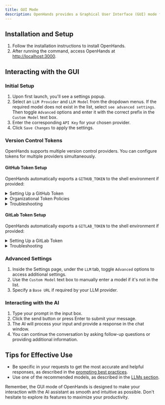 ```yaml
---
title: GUI Mode
description: OpenHands provides a Graphical User Interface (GUI) mode for interacting with the AI assistant.
---
```


## Installation and Setup

1. Follow the installation instructions to install OpenHands.
2. After running the command, access OpenHands at [http://localhost:3000](http://localhost:3000).

## Interacting with the GUI

### Initial Setup

1. Upon first launch, you'll see a settings popup.
2. Select an `LLM Provider` and `LLM Model` from the dropdown menus. If the required model does not exist in the list,
   select `see advanced settings`. Then toggle `Advanced` options and enter it with the correct prefix in the
   `Custom Model` text box.
3. Enter the corresponding `API Key` for your chosen provider.
4. Click `Save Changes` to apply the settings.

### Version Control Tokens

OpenHands supports multiple version control providers. You can configure tokens for multiple providers simultaneously.

#### GitHub Token Setup

OpenHands automatically exports a `GITHUB_TOKEN` to the shell environment if provided:

<details>
  <summary>Setting Up a GitHub Token</summary>

  1. **Generate a Personal Access Token (PAT)**:
   - On GitHub, go to Settings > Developer Settings > Personal Access Tokens > Tokens (classic).
   - **New token (classic)**
     - Required scopes:
     - `repo` (Full control of private repositories)
   - **Fine-Grained Tokens**
     - All Repositories (You can select specific repositories, but this will impact what returns in repo search)
     - Minimal Permissions ( Select `Meta Data = Read-only` read for search, `Pull Requests = Read and Write` and `Content = Read and Write` for branch creation)
  2. **Enter Token in OpenHands**:
   - Click the Settings button (gear icon).
   - Navigate to the `Git` tab.
   - Paste your token in the `GitHub Token` field.
   - Click `Save Changes` to apply the changes.
</details>

<details>
  <summary>Organizational Token Policies</summary>

  If you're working with organizational repositories, additional setup may be required:

  1. **Check Organization Requirements**:
   - Organization admins may enforce specific token policies.
   - Some organizations require tokens to be created with SSO enabled.
   - Review your organization's [token policy settings](https://docs.github.com/en/organizations/managing-programmatic-access-to-your-organization/setting-a-personal-access-token-policy-for-your-organization).
  2. **Verify Organization Access**:
   - Go to your token settings on GitHub.
   - Look for the organization under `Organization access`.
   - If required, click `Enable SSO` next to your organization.
   - Complete the SSO authorization process.
</details>

<details>
  <summary>Troubleshooting</summary>

  Common issues and solutions:

  - **Token Not Recognized**:
     - Ensure the token is properly saved in settings.
     - Check that the token hasn't expired.
     - Verify the token has the required scopes.
     - Try regenerating the token.

  - **Organization Access Denied**:
     - Check if SSO is required but not enabled.
     - Verify organization membership.
     - Contact organization admin if token policies are blocking access.

  - **Verifying Token Works**:
     - The app will show a green checkmark if the token is valid.
     - Try accessing a repository to confirm permissions.
     - Check the browser console for any error messages.
</details>

#### GitLab Token Setup

OpenHands automatically exports a `GITLAB_TOKEN` to the shell environment if provided:

<details>
  <summary>Setting Up a GitLab Token</summary>

  1. **Generate a Personal Access Token (PAT)**:
   - On GitLab, go to User Settings > Access Tokens.
   - Create a new token with the following scopes:
     - `api` (API access)
     - `read_user` (Read user information)
     - `read_repository` (Read repository)
     - `write_repository` (Write repository)
   - Set an expiration date or leave it blank for a non-expiring token.
  2. **Enter Token in OpenHands**:
   - Click the Settings button (gear icon).
   - Navigate to the `Git` tab.
   - Paste your token in the `GitLab Token` field.
   - Click `Save Changes` to apply the changes.
</details>

<details>
  <summary>Troubleshooting</summary>

  Common issues and solutions:

  - **Token Not Recognized**:
     - Ensure the token is properly saved in settings.
     - Check that the token hasn't expired.
     - Verify the token has the required scopes.

  - **Access Denied**:
     - Verify project access permissions.
     - Check if the token has the necessary scopes.
     - For group/organization repositories, ensure you have proper access.
</details>

### Advanced Settings

1. Inside the Settings page, under the `LLM` tab, toggle `Advanced` options to access additional settings.
2. Use the `Custom Model` text box to manually enter a model if it's not in the list.
3. Specify a `Base URL` if required by your LLM provider.

### Interacting with the AI

1. Type your prompt in the input box.
2. Click the send button or press Enter to submit your message.
3. The AI will process your input and provide a response in the chat window.
4. You can continue the conversation by asking follow-up questions or providing additional information.

## Tips for Effective Use

- Be specific in your requests to get the most accurate and helpful responses, as described in the [prompting best practices](../prompting/prompting-best-practices).
- Use one of the recommended models, as described in the [LLMs section](usage/llms/llms.md).

Remember, the GUI mode of OpenHands is designed to make your interaction with the AI assistant as smooth and intuitive
as possible. Don't hesitate to explore its features to maximize your productivity.
